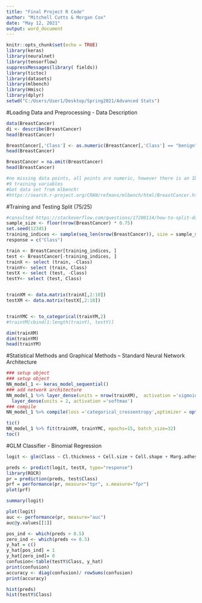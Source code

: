 ```yaml
---
title: "Final Project R Code"
author: "Mitchell Cutts & Morgan Cox"
date: "May 12, 2021"
output: word_document
---
```


```r
knitr::opts_chunk$set(echo = TRUE)
library(keras)
library(neuralnet)
library(tensorflow)
suppressMessages(library( fields))
library(tictoc)
library(datasets)
library(mlbench)
library(Hmisc)
library(dplyr)
setwd("C:/Users/User1/Desktop/Spring2021/Advanced Stats")
```

#Loading Data and Preprocessing - Data Description

```r
data(BreastCancer)
di <- describe(BreastCancer)
head(BreastCancer)

BreastCancer[,'Class'] <- as.numeric(BreastCancer[,'Class'] == "benign")
head(BreastCancer)

BreastCancer = na.omit(BreastCancer)
head(BreastCancer)

#no missing data points, all points are numeric, however there is an ID variable which we will throw out for training.
#9 training variables
#Got data set from mlbench!
#https://search.r-project.org/CRAN/refmans/mlbench/html/BreastCancer.html
```

#Training and Testing Split (75/25)
```r
#consulted https://stackoverflow.com/questions/17200114/how-to-split-data-into-training-testing-sets-using-sample-function for this problem. Was looking for a built in function for R to do this but this manual method works just as well.
sample_size <- floor(nrow(BreastCancer) * 0.75)
set.seed(12345)
training_indices <- sample(seq_len(nrow(BreastCancer)), size = sample_size)
response = c("Class")

train <- BreastCancer[training_indices, ]
test <- BreastCancer[-training_indices, ]
trainX <- select (train, -Class)
trainY<- select (train, Class)
testX <- select (test, -Class)
testY<- select (test, Class)


trainXM <- data.matrix(trainX[,2:10])
testXM <- data.matrix(testX[,2:10])


trainYMC <- to_categorical(trainYM,2)
#trainYM[cbind(1:length(trainY), testY)]

dim(trainXM)
dim(trainYM)
head(trainYM)

```


#Statistical Methods and Graphical Methods -- Standard Neural Network Architecture 
```r
### setup object
### setup object
NN_model_1 <- keras_model_sequential()
### add network architecture
NN_model_1 %>% layer_dense(units = nrow(trainXM),  activation ='sigmoid', input_shape = c(1, ncol(trainXM))) %>%
  layer_dense(units = 2, activation ='softmax')
### compile
NN_model_1 %>% compile(loss ='categorical_crossentropy',optimizer = optimizer_adam(),metrics = c('accuracy'))

tic()
NN_model_1 %>% fit(trainXM, trainYMC, epochs=15, batch_size=32)
toc()
```

#GLM Classifier - Binomial Regression
```r

logit <- glm(Class ~ Cl.thickness + Cell.size + Cell.shape + Marg.adhesion + Epith.c.size + Bare.nuclei + Bl.cromatin, family = binomial(link='logit'), data=train)

preds <- predict(logit, testX, type="response")
library(ROCR)
pr = prediction(preds, test$Class)
prf = performance(pr, measure="tpr", x.measure="fpr")
plot(prf)

summary(logit)

plot(logit)
auc <- performance(pr, measure="auc")
auc@y.values[[1]]
```

```r
pos_ind <- which(preds > 0.5)
zero_ind <- which(preds <= 0.5)
y_hat = c()
y_hat[pos_ind] = 1
y_hat[zero_ind]= 0 
confusion<-table(testY$Class, y_hat)
print(confusion)
accuracy <- diag(confusion)/ rowSums(confusion)
print(accuracy)
```

```r

hist(preds)
hist(testY$Class)

```

